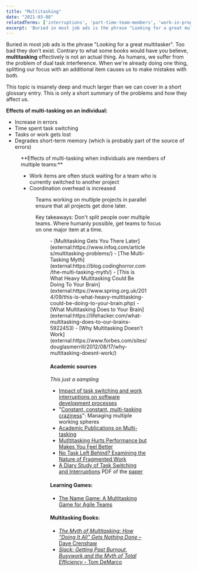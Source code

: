 ```yaml
---
title: "Multitasking"
date: "2021-03-08"
relatedTerms: ['interruptions', 'part-time-team-members', 'work-in-progress']
excerpt: 'Buried in most job ads is the phrase "Looking for a great multitasker". Too bad they don't'
---
```




Buried in most job ads is the phrase "Looking for a great multitasker". Too bad they don't exist. Contrary to what some books would have you believe, **multitasking** effectively is not an actual thing. As humans, we suffer from the problem of dual task interference. When we're already doing one thing, splitting our focus with an additional item causes us to make mistakes with both.

This topic is insanely deep and much larger than we can cover in a short glossary entry. This is only a short summary of the problems and how they affect us.

**Effects of multi-tasking on an individual:**

- Increase in errors
- Time spent task switching
- Tasks or work gets lost
- Degrades short-term memory (which is probably part of the source of errors)

<Figure
  src={MultitaskingKillsIndividualProductivity1024x544}
  alt="Multitasking Kills Individual Productivity"
  caption="Multitasking Kills Individual Productivity"
/>
 **Effects of multi-tasking when individuals are members of multiple teams:**

- Work items are often stuck waiting for a team who is currently switched to another project
- Coordination overhead is increased

<Figure
  src={MultiTaskingProjectCostsSlide1}
  alt="illustration of the costs of multitasking costs with multi-project assignments - image by Agile Pain Relief Consulting"
  caption="illustration of the costs of multitasking costs with multi-project assignments - image by Agile Pain Relief Consulting"
/>
 Teams working on multiple projects in parallel ensure that all projects get done later.

Key takeaways: Don't split people over multiple teams. Where humanly possible, get teams to focus on one major item at a time.

<Figure
  src={MultiTaskingProjectCostsSlide3}
  alt="illustration of the reduced costs of multitasking with a focused Scrum team - image by Agile Pain Relief Consulting"
  caption="illustration of the reduced costs of multitasking with a focused Scrum team - image by Agile Pain Relief Consulting"
/>


<HighlightBox heading="Resource Links" variant="resourceLinks">
- [Multitasking Gets You There Later](external:https://www.infoq.com/articles/multitasking-problems/)
- [The Multi-Tasking Myth](external:https://blog.codinghorror.com/the-multi-tasking-myth/)
- [This is What Heavy Multitasking Could Be Doing To Your Brain](external:https://www.spring.org.uk/2014/09/this-is-what-heavy-multitasking-could-be-doing-to-your-brain.php)
- [What Multitasking Does to Your Brain](external:https://lifehacker.com/what-multitasking-does-to-our-brains-5922453)
- [Why Multitasking Doesn’t Work](external:https://www.forbes.com/sites/douglasmerrill/2012/08/17/why-multitasking-doesnt-work/)

#### Academic sources

_This just a sampling_

- [Impact of task switching and work interruptions on software development processes](external:https://www.researchgate.net/publication/317989659_Impact_of_task_switching_and_work_interruptions_on_software_development_processes)
- "[Constant, constant, multi-tasking craziness](external:https://www.researchgate.net/publication/221518315_Constant_constant_multi-tasking_craziness_Managing_multiple_working_spheres)": Managing multiple working spheres
- [Academic Publications on Multi-tasking](external:https://www.ics.uci.edu/~gmark/pub2.html)
- [Mutltitasking Hurts Performance but Makes You Feel Better](external:https://www.sciencedaily.com/releases/2012/04/120430124618.htm)
- [No Task Left Behind? Examining the Nature of Fragmented Work](external:https://www.researchgate.net/publication/221516226_No_Task_Left_Behind_Examining_the_Nature_of_Fragmented_Work)
- [A Diary Study of Task Switching and Interruptions](external:https://dl.acm.org/doi/10.1145/985692.985715) PDF of the [paper](external:https://www.microsoft.com/en-us/research/wp-content/uploads/2004/01/chi2004diarystudyfinal.pdf)

#### Learning Games:

- [The Name Game: A Multitasking Game for Agile Teams](external:https://www.crisp.se/gratis-material-och-guider/multitasking-name-game)

#### Multitasking Books:

- [_The Myth of Multitasking: How “Doing It All” Gets Nothing Done_ – Dave Crenshaw](external:https://www.amazon.com/The-Myth-Multitasking-Doing-Nothing/dp/0470372257/&tag=notesfromatoo-20)
- [_Slack: Getting Past Burnout, Busywork and the Myth of Total Efficiency_ - Tom DeMarco](external:https://www.amazon.com/Slack-Getting-Burnout-Busywork-Efficiency/dp/0932633617/&tag=notesfromatoo-20)
</HighlightBox>
